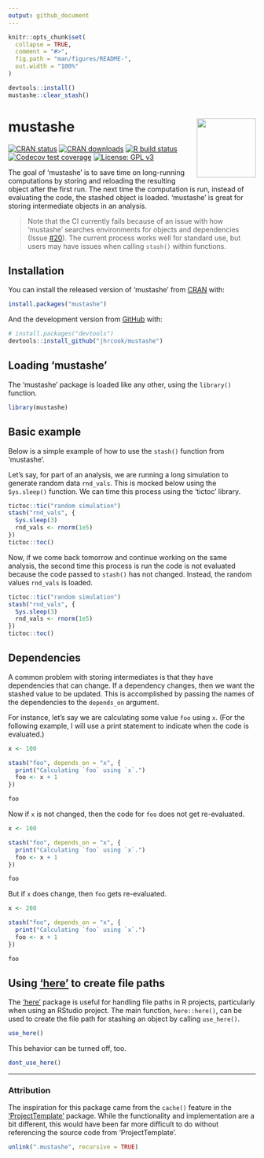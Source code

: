```yaml
---
output: github_document
---
```


<!-- README.md is generated from README.Rmd. Please edit that file -->

```r
knitr::opts_chunk$set(
  collapse = TRUE,
  comment = "#>",
  fig.path = "man/figures/README-",
  out.width = "100%"
)

devtools::install()
mustashe::clear_stash()
```

# mustashe <a href="https://jhrcook.github.io/mustashe/index.html"> <img src="man/figures/logo.png" align="right" alt="" width="120" /> </a>

<!-- badges: start -->
[![CRAN status](https://www.r-pkg.org/badges/version/mustashe)](https://CRAN.R-project.org/package=mustashe)
[![CRAN downloads](http://cranlogs.r-pkg.org/badges/grand-total/mustashe)](https://cran.r-project.org/package=mustashe)
[![R build status](https://github.com/jhrcook/mustashe/workflows/R-CMD-check/badge.svg)](https://github.com/jhrcook/mustashe/actions)
[![Codecov test coverage](https://codecov.io/gh/jhrcook/mustashe/branch/master/graph/badge.svg)](https://codecov.io/gh/jhrcook/mustashe?branch=master)
[![License: GPL v3](https://img.shields.io/badge/License-GPLv3-blue.svg)](https://www.gnu.org/licenses/gpl-3.0)
<!-- badges: end -->

The goal of 'mustashe' is to save time on long-running computations by storing and reloading the resulting object after the first run.
The next time the computation is run, instead of evaluating the code, the stashed object is loaded.
'mustashe' is great for storing intermediate objects in an analysis.

> Note that the CI currently fails because of an issue with how 'mustashe' searches environments for objects and dependencies (Issue [#20](https://github.com/jhrcook/mustashe/issues/20)).
> The current process works well for standard use, but users may have issues when calling `stash()` within functions.

## Installation

You can install the released version of 'mustashe' from [CRAN](https://CRAN.R-project.org) with:

``` r
install.packages("mustashe")
```

And the development version from [GitHub](https://github.com/jhrcook/mustashe) with:

``` r
# install.packages("devtools")
devtools::install_github("jhrcook/mustashe")
```

## Loading 'mustashe'

The 'mustashe' package is loaded like any other, using the `library()` function.

```r
library(mustashe)
```

## Basic example

Below is a simple example of how to use the `stash()` function from 'mustashe'.

Let's say, for part of an analysis, we are running a long simulation to generate random data `rnd_vals`.
This is mocked below using the `Sys.sleep()` function.
We can time this process using the 'tictoc' library.

```r
tictoc::tic("random simulation")
stash("rnd_vals", {
  Sys.sleep(3)
  rnd_vals <- rnorm(1e5)
})
tictoc::toc()
```

Now, if we come back tomorrow and continue working on the same analysis, the second time this process is run the code is not evaluated because the code passed to `stash()` has not changed.
Instead, the random values `rnd_vals` is loaded.

```r
tictoc::tic("random simulation")
stash("rnd_vals", {
  Sys.sleep(3)
  rnd_vals <- rnorm(1e5)
})
tictoc::toc()
```

## Dependencies

A common problem with storing intermediates is that they have dependencies that can change.
If a dependency changes, then we want the stashed value to be updated.
This is accomplished by passing the names of the dependencies to the `depends_on` argument.

For instance, let's say we are calculating some value `foo` using `x`.
(For the following example, I will use a print statement to indicate when the code is evaluated.)

```r
x <- 100

stash("foo", depends_on = "x", {
  print("Calculating `foo` using `x`.")
  foo <- x + 1
})

foo
```

Now if `x` is not changed, then the code for `foo` does not get re-evaluated.

```r
x <- 100

stash("foo", depends_on = "x", {
  print("Calculating `foo` using `x`.")
  foo <- x + 1
})

foo
```

But if `x` does change, then `foo` gets re-evaluated.

```r
x <- 200

stash("foo", depends_on = "x", {
  print("Calculating `foo` using `x`.")
  foo <- x + 1
})

foo
```


## Using ['here'](https://here.r-lib.org) to create file paths

The ['here'](https://here.r-lib.org) package is useful for handling file paths in R projects, particularly when using an RStudio project.
The main function, `here::here()`, can be used to create the file path for stashing an object by calling `use_here()`.

```r
use_here()
```

This behavior can be turned off, too.

```r
dont_use_here()
```


---

### Attribution

The inspiration for this package came from the `cache()` feature in the ['ProjectTemplate'](http://projecttemplate.net/index.html) package.
While the functionality and implementation are a bit different, this would have been far more difficult to do without referencing the source code from 'ProjectTemplate'.

```r
unlink(".mustashe", recursive = TRUE)
```
